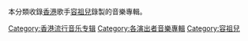 本分類收錄[[香港|香港]]歌手[[容祖兒|容祖兒]]錄製的音樂專輯。 

[[Category:香港流行音乐专辑|Category:香港流行音乐专辑]]
[[Category:各演出者音樂專輯|Category:各演出者音樂專輯]]
[[Category:容祖兒|Category:容祖兒]]